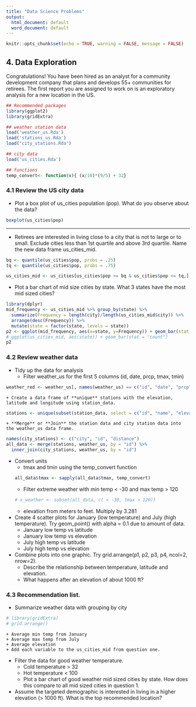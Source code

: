 ```yaml
---
title: "Data Science Problems"
output:
  html_document: default
  word_document: default
---
```


```r
knitr::opts_chunk$set(echo = TRUE, warning = FALSE, message = FALSE)
```

## 4.  Data Exploration

Congratulations!  You have been hired as an analyst for a community development company that plans and develops 55+ communities for retirees.  The first report you are assigned to work on is an exploratory analysis for a new location in the US.

```r
## Recommended packages
library(ggplot2)
library(gridExtra)

## weather station data
load('weather_us.Rda')
load('stations_us.Rda')
load("city_stations.Rda")

## city data
load('us_cities.Rda')

## functions
temp_convert<- function(x){ (x/10)*(9/5) + 32}
```

### 4.1  Review the US city data

*  Plot a box plot of us_cities population (pop).  What do you observe about the data?

```r
boxplot(us_cities$pop)
```

** **

*  Retirees are interested in living close to a city that is not to large or to small.  Exclude cities less than 1st quartile and above 3rd quartile.  Name the new data frame us_cities_mid.

```r
bq <- quantile(us_cities$pop, probs = .25)
tq <- quantile(us_cities$pop, probs = .75)

us_cities_mid <- us_cities[us_cities$pop >= bq & us_cities$pop <= tq,]
```

*  Plot a bar chart of mid size cities by state.  What 3 states have the most mid sized cities?

```r

library(dplyr)
mid_frequency <- us_cities_mid %>% group_by(state) %>%
  summarize(Frequency = length(city)/length(us_cities_mid$city)) %>%
  arrange(desc(Frequency)) %>%
  mutate(state = factor(state, levels = state))
p2 <- ggplot(mid_frequency, aes(x=state, y=Frequency)) + geom_bar(stat = "identity")
# ggplot(us_cities_mid, aes(state)) + geom_bar(stat = "count")
p2
```

### 4.2  Review weather data

* Tidy up the data for analysis
    + Filter weather_us for the first 5 columns (id, date, prcp, tmax, tmin)
    
    
```r
weather_red <- weather_us[, names(weather_us) == c("id", "date", "prcp", "tmax", "tmin")]
```
    
    + Create a data frame of **unique** stations with the elevation, latitude and longitude using station_data.
    
```r
stations <- unique(subset(station_data, select = c("id", "name", "elevation", "latitude", "longitude")))
```
    
    + **Merge** or **Join** the station data and city station data into the weather_us data frame.
    
```r
names(city_stations) <- c("city", "id", "distance")
all_data <- merge(stations, weather_us, by = "id") %>% 
  inner_join(city_stations, weather_us, by = "id")

```
    
* Convert units
    +  tmax and tmin using the temp_convert function
```r
all_data$tmax <- sapply(all_data$tmax, temp_convert)
```
    +  Filter extreme weather with min temp < -30 and  max temp > 120
```r
# x_weather <- subset(all_data, c( < -30, tmax > 120))
```
    +  elevation from meters to feet.  Multiply by 3.281
* Create 4 scatter plots for January (low temperature) and July (high temperature).  Try geom_point() with alpha = 0.1 due to amount of data.
    +  January low temp vs latitude
    +  January low temp vs elevation
    +  July high temp vs latitude
    +  July high temp vs elevation
* Combine plots into one graphic.  Try grid.arrange(p1, p2, p3, p4, ncol=2, nrow=2).
    +  Describe the relationship between temperature, latitude and elevation.
    +  What happens after an elevation of about 1000 ft?

### 4.3 Recommendation list.

*  Summarize weather data with grouping by city

```r
# library(gridExtra)
# grid.arrange()

```
    + Average min temp from January
    + Average max temp from July
    + Average elevation
    + Add each variable to the us_cities_mid from question one.
*  Filter the data for good weather temperature.  
    + Cold temperature > 32
    + Hot temperature < 100
    + Plot a bar chart of good weather mid sized cities by state.  How does this compare to all mid sized cities in question 1.
*   Assume the targeted demographic is interested in living in a higher elevation (> 1000 ft).  What is the top recommended location?